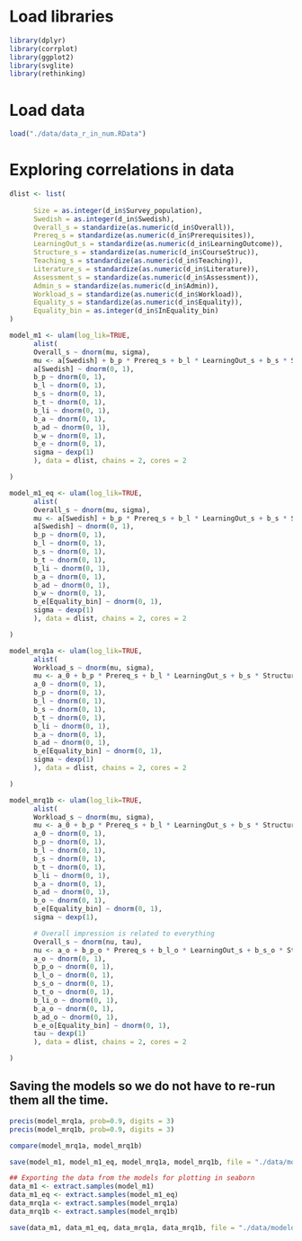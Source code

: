 # Load libraries
```r
library(dplyr)
library(corrplot)
library(ggplot2)
library(svglite)
library(rethinking)
```

# Load data
```r
load("./data/data_r_in_num.RData")
```

# Exploring correlations in data
```r
dlist <- list(
      
      Size = as.integer(d_in$Survey_population),
      Swedish = as.integer(d_in$Swedish),
      Overall_s = standardize(as.numeric(d_in$Overall)),
      Prereq_s = standardize(as.numeric(d_in$Prerequisites)),
      LearningOut_s = standardize(as.numeric(d_in$LearningOutcome)),
      Structure_s = standardize(as.numeric(d_in$CourseStruc)),
      Teaching_s = standardize(as.numeric(d_in$Teaching)),
      Literature_s = standardize(as.numeric(d_in$Literature)),
      Assessment_s = standardize(as.numeric(d_in$Assessment)),
      Admin_s = standardize(as.numeric(d_in$Admin)),
      Workload_s = standardize(as.numeric(d_in$Workload)),
      Equality_s = standardize(as.numeric(d_in$Equality)),
      Equality_bin = as.integer(d_in$InEquality_bin)
)
```

```r
model_m1 <- ulam(log_lik=TRUE,
      alist(
      Overall_s ~ dnorm(mu, sigma),
      mu <- a[Swedish] + b_p * Prereq_s + b_l * LearningOut_s + b_s * Structure_s + b_t * Teaching_s + b_li * Literature_s + b_a * Assessment_s + b_ad * Admin_s + b_w * Workload_s + b_e * Equality_s,
      a[Swedish] ~ dnorm(0, 1),
      b_p ~ dnorm(0, 1),
      b_l ~ dnorm(0, 1),
      b_s ~ dnorm(0, 1),
      b_t ~ dnorm(0, 1),
      b_li ~ dnorm(0, 1),
      b_a ~ dnorm(0, 1),
      b_ad ~ dnorm(0, 1),
      b_w ~ dnorm(0, 1),
      b_e ~ dnorm(0, 1),
      sigma ~ dexp(1)
      ), data = dlist, chains = 2, cores = 2

)
```

```r
model_m1_eq <- ulam(log_lik=TRUE,
      alist(
      Overall_s ~ dnorm(mu, sigma),
      mu <- a[Swedish] + b_p * Prereq_s + b_l * LearningOut_s + b_s * Structure_s + b_t * Teaching_s + b_li * Literature_s + b_a * Assessment_s + b_ad * Admin_s + b_w * Workload_s + b_e[Equality_bin],
      a[Swedish] ~ dnorm(0, 1),
      b_p ~ dnorm(0, 1),
      b_l ~ dnorm(0, 1),
      b_s ~ dnorm(0, 1),
      b_t ~ dnorm(0, 1),
      b_li ~ dnorm(0, 1),
      b_a ~ dnorm(0, 1),
      b_ad ~ dnorm(0, 1),
      b_w ~ dnorm(0, 1),
      b_e[Equality_bin] ~ dnorm(0, 1),
      sigma ~ dexp(1)
      ), data = dlist, chains = 2, cores = 2

)
```

```r
model_mrq1a <- ulam(log_lik=TRUE,
      alist(
      Workload_s ~ dnorm(mu, sigma),
      mu <- a_0 + b_p * Prereq_s + b_l * LearningOut_s + b_s * Structure_s + b_t * Teaching_s + b_li * Literature_s + b_a * Assessment_s + b_ad * Admin_s + b_e[Equality_bin],
      a_0 ~ dnorm(0, 1),
      b_p ~ dnorm(0, 1),
      b_l ~ dnorm(0, 1),
      b_s ~ dnorm(0, 1),
      b_t ~ dnorm(0, 1),
      b_li ~ dnorm(0, 1),
      b_a ~ dnorm(0, 1),
      b_ad ~ dnorm(0, 1),
      b_e[Equality_bin] ~ dnorm(0, 1),
      sigma ~ dexp(1)
      ), data = dlist, chains = 2, cores = 2

)
```

```r
model_mrq1b <- ulam(log_lik=TRUE,
      alist(
      Workload_s ~ dnorm(mu, sigma),
      mu <- a_0 + b_p * Prereq_s + b_l * LearningOut_s + b_s * Structure_s + b_t * Teaching_s + b_li * Literature_s + b_a * Assessment_s + b_ad * Admin_s + b_o * Overall_s + b_e[Equality_bin],
      a_0 ~ dnorm(0, 1),
      b_p ~ dnorm(0, 1),
      b_l ~ dnorm(0, 1),
      b_s ~ dnorm(0, 1),
      b_t ~ dnorm(0, 1),
      b_li ~ dnorm(0, 1),
      b_a ~ dnorm(0, 1),
      b_ad ~ dnorm(0, 1),
      b_o ~ dnorm(0, 1),
      b_e[Equality_bin] ~ dnorm(0, 1),
      sigma ~ dexp(1),

      # Overall impression is related to everything
      Overall_s ~ dnorm(nu, tau),
      nu <- a_o + b_p_o * Prereq_s + b_l_o * LearningOut_s + b_s_o * Structure_s + b_t_o * Teaching_s + b_li_o * Literature_s + b_a_o * Assessment_s + b_ad_o * Admin_s +  b_e_o[Equality_bin],
      a_o ~ dnorm(0, 1),
      b_p_o ~ dnorm(0, 1),
      b_l_o ~ dnorm(0, 1),
      b_s_o ~ dnorm(0, 1),
      b_t_o ~ dnorm(0, 1),
      b_li_o ~ dnorm(0, 1),
      b_a_o ~ dnorm(0, 1),
      b_ad_o ~ dnorm(0, 1),
      b_e_o[Equality_bin] ~ dnorm(0, 1),
      tau ~ dexp(1)
      ), data = dlist, chains = 2, cores = 2

)
```

## Saving the models so we do not have to re-run them all the time.
```r
precis(model_mrq1a, prob=0.9, digits = 3)
precis(model_mrq1b, prob=0.9, digits = 3)

compare(model_mrq1a, model_mrq1b)

save(model_m1, model_m1_eq, model_mrq1a, model_mrq1b, file = "./data/model_real_out.RData")

## Exporting the data from the models for plotting in seaborn
data_m1 <- extract.samples(model_m1)
data_m1_eq <- extract.samples(model_m1_eq)
data_mrq1a <- extract.samples(model_mrq1a)
data_mrq1b <- extract.samples(model_mrq1b)

save(data_m1, data_m1_eq, data_mrq1a, data_mrq1b, file = "./data/modeldata_real_out.RData")
```